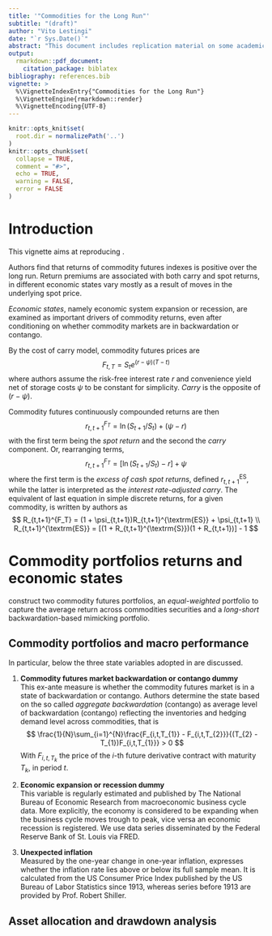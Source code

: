 ```yaml
---
title: '"Commodities for the Long Run"'
subtitle: "(draft)"
author: "Vito Lestingi"
date: "`r Sys.Date()`"
abstract: "This document includes replication material on some academic and practitioners' literature instrumental for our RGSoC 2020 project. The document itself is meant to be completely reproducible."
output:
  rmarkdown::pdf_document:
    citation_package: biblatex
bibliography: references.bib
vignette: >
  %\VignetteIndexEntry{"Commodities for the Long Run"}
  %\VignetteEngine{rmarkdown::render}
  %\VignetteEncoding{UTF-8}
---
```


```r
knitr::opts_knit$set(
  root.dir = normalizePath('..')
)
knitr::opts_chunk$set(
  collapse = TRUE,
  comment = "#>",
  echo = TRUE,
  warning = FALSE,
  error = FALSE
)
```

# Introduction
This vignette aims at reproducing \textcite{levine-al-2018}.

Authors find that returns of commodity futures indexes is positive over the long run. Return premiums are associated with both carry and spot returns, in different economic states vary mostly as a result of moves in the underlying spot price.

*Economic states*, namely economic system expansion or recession, are examined as important drivers of commodity returns, even after conditioning on whether commodity markets are in backwardation or contango.

By the cost of carry model, commodity futures prices are
$$
F_{t,T} = S_t e^{(r - \psi)(T - t)}
$$
where authors assume the risk-free interest rate $r$ and convenience yield net of storage costs $\psi$ to be constant for simplicity. *Carry* is the opposite of $(r - \psi)$.

Commodity futures continuously compounded returns are then 
$$
r_{t,t+1}^{F_T} = \ln(S_{t+1}/S_t) + (\psi - r)
$$
with the first term being the *spot return* and the second the *carry* component. Or, rearranging terms, 
$$
r_{t,t+1}^{F_T} = [\ln(S_{t+1}/S_t) - r] + \psi
$$
where the first term is the *excess of cash spot returns*, defined $r_{t,t+1}^{\textrm{ES}}$, while the latter is interpreted as the *interest rate-adjusted carry*.
The equivalent of last equation in simple discrete returns, for a given commodity, is written by authors as
$$
R_{t,t+1}^{F_T} = (1 + \psi_{t,t+1})R_{t,t+1}^{\textrm{ES}} + \psi_{t,t+1}
\\
R_{t,t+1}^{\textrm{ES}} = [(1 + R_{t,t+1}^{\textrm{S}})(1 + R_{t,t+1})] - 1
$$

# Commodity portfolios returns and economic states
\textcite{levine-al-2018} construct two commodity futures portfolios, an *equal-weighted* portfolio to capture the average return across commodities securities and a *long-short* backwardation-based mimicking portfolio.

## Commodity portfolios and macro performance 
In particular, below the three state variables adopted in \textcite{levine-al-2018} are discussed. 

1. **Commodity futures market backwardation or contango dummy**  
This ex-ante measure is whether the commodity futures market is in a state of backwardation or contango. Authors determine the state based on the so called *aggregate backwardation* (contango) as average level of backwardation (contango) reflecting the inventories and hedging demand level across commodities, that is
$$
\frac{1}{N}\sum_{i=1}^{N}\frac{F_{i,t,T_{1}} - F_{i,t,T_{2}}}{(T_{2} - T_{1})F_{i,t,T_{1}}} > 0
$$
With $F_{i,t,T_{k}}$ the price of the $i$-th future derivative contract with maturity $T_{k}$, in period $t$.  

2. **Economic expansion or recession dummy**  
This variable is regularly estimated and published by The National Bureau of Economic Research from macroeconomic business cycle data. More explicitly, the economy is considered to be expanding when the business cycle moves trough to peak, vice versa an economic recession is registered. We use data series disseminated by the Federal Reserve Bank of St. Louis via FRED.

3. **Unexpected inflation**  
Measured by the one-year change in one-year inflation, expresses whether the inflation rate lies above or below its full sample mean. It is calculated from the US Consumer Price Index published by the US Bureau of Labor Statistics since 1913, whereas series before 1913 are provided by Prof. Robert Shiller.


## Asset allocation and drawdown analysis

